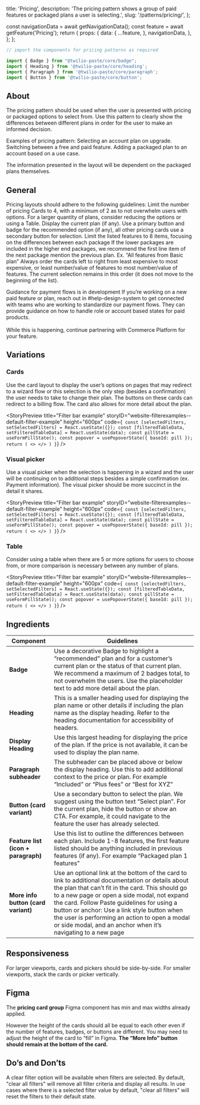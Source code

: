   title: 'Pricing',
  description: 'The pricing pattern shows a group of paid features or packaged plans a user is selecting.',
  slug: '/patterns/pricing/',
};




  const navigationData = await getNavigationData();
  const feature = await getFeature('Pricing');
  return {
    props: {
      data: {
        ...feature,
      },
      navigationData,
    },
  };
};



<NormalizedPatternHeader description={meta.description} name={meta.title} data={props.data} />



<contentwrapper>

<PageAside data={mdxHeadings} />

<content>

```jsx
// import the components for pricing patterns as required

import { Badge } from "@twilio-paste/core/badge";
import { Heading } from '@twilio-paste/core/heading';
import { Paragraph } from '@twilio-paste/core/paragraph';
import { Button } from '@twilio-paste/core/button';
```

## About

The pricing pattern should be used when the user is presented with pricing or packaged options to select from. Use this pattern to clearly show the differences between different plans in order for the user to make an informed decision.

Examples of pricing pattern:
<UnorderedList>
  <ListItem>Selecting an account plan on upgrade.</ListItem>
  <ListItem>Switching between a free and paid feature.</ListItem>
  <ListItem>Adding a packaged plan to an account based on a use case.</ListItem>
</UnorderedList>

The information presented in the layout will be dependent on the packaged plans themselves.

## General

Pricing layouts should adhere to the following guidelines:
<UnorderedList>
  <ListItem>Limit the number of pricing Cards to 4, with a minimum of 2 as to not overwhelm users with options. For a larger quantity of plans, consider reducing the options or using a <Anchor href="/components/table">Table</Anchor>.</ListItem>
  <ListItem>Display the current plan (if any).</ListItem>
  <ListItem>Use a primary button and badge for the recommended option (if any), all other pricing cards use a secondary button for selection.</ListItem>
  <ListItem>
    Limit the listed features to 8 items, focusing on the differences between each package
    <UnorderedList>
      <ListItem>If the lower packages are included in the higher end packages, we recommend the first line item of the next package mention the previous plan. Ex. “All features from Basic plan”</ListItem>
    </UnorderedList>
  </ListItem>
  <ListItem>Always order the cards left to right from least expensive to most expensive, or least number/value of features to most number/value of features. The current selection remains in this order (it does not move to the beginning of the list).</ListItem>
</UnorderedList>

<Callout variant="neutral" marginY="space70">
  <CalloutHeading>Guidance for payment flows is in development</CalloutHeading>
  <CalloutText>
    If you’re working on a new paid feature or plan, reach out in #help-design-system to get connected with teams who are working to standardize our payment flows. They can provide guidance on how to handle role or account based states for paid products.
    <br /><br />
    While this is happening, continue partnering with Commerce Platform for your feature.
  </CalloutText>
</Callout>

## Variations

### Cards

Use the card layout to display the user’s options on pages that may redirect to a wizard flow or this selection is the only step (besides a confirmation) the user needs to take to change their plan.
The buttons on these cards can redirect to a billing flow. The card also allows for more detail about the plan.

<StoryPreview
  title="Filter bar example"
  storyID="website-filterexamples--default-filter-example"
  height="600px"
  code={`
  const [selectedFilters, setSelectedFilters] = React.useState({});
  const [filteredTableData, setFilteredTableData] = React.useState(data);
  const pillState = useFormPillState();
  const popover = usePopoverState({ baseId: pill });
  return (
    <>
    </>
  )
}`}
/>

### Visual picker

Use a visual picker when the selection is happening in a wizard and the user will be continuing on to additional steps besides a simple confirmation (ex. Payment information).
The visual picker should be more succinct in the detail it shares.

<StoryPreview
  title="Filter bar example"
  storyID="website-filterexamples--default-filter-example"
  height="600px"
  code={`
  const [selectedFilters, setSelectedFilters] = React.useState({});
  const [filteredTableData, setFilteredTableData] = React.useState(data);
  const pillState = useFormPillState();
  const popover = usePopoverState({ baseId: pill });
  return (
    <>
    </>
  )
}`}
/>

### Table

Consider using a table when there are 5 or more options for users to choose from, or more comparison is necessary between any number of plans.

<StoryPreview
  title="Filter bar example"
  storyID="website-filterexamples--default-filter-example"
  height="600px"
  code={`
  const [selectedFilters, setSelectedFilters] = React.useState({});
  const [filteredTableData, setFilteredTableData] = React.useState(data);
  const pillState = useFormPillState();
  const popover = usePopoverState({ baseId: pill });
  return (
    <>
    </>
  )
}`}
/>

## Ingredients

<Table>
  <THead>
    <Tr>
      <Th>Component</Th>
      <Th>Guidelines</Th>
    </Tr>
  </THead>
  <TBody>
    <Tr>
      <Td>
        <strong>Badge</strong>
      </Td>
      <Td>
        Use a <Anchor href="/components/badge#decorative">decorative Badge</Anchor> to highlight a “recommended” plan and for a customer’s current plan or the status of that current plan.
        We recommend a maximum of 2 badges total, to not overwhelm the users. Use the placeholder text to add more detail about the plan.
      </Td>
    </Tr>
    <Tr>
      <Td>
        <strong>Heading</strong>
      </Td>
      <Td>
        This is a smaller heading used for displaying the plan name or other details if including the plan name as the display heading.
        Refer to the <Anchor href="/components/heading#accessibility">heading documentation</Anchor> for accessibility of headers.
      </Td>
    </Tr>
    <Tr>
      <Td>
        <strong>Display Heading</strong>
      </Td>
      <Td>
        Use this largest heading for displaying the price of the plan. If the price is not available, it can be used to display the plan name.
      </Td>
    </Tr>
    <Tr>
      <Td>
        <strong>Paragraph subheader</strong>
      </Td>
      <Td>
        The subheader can be placed above or below the display heading. Use this to add additional context to the price or plan.
        For example “Included” or “Plus fees” or “Best for XYZ”
      </Td>
    </Tr>
    <Tr>
      <Td>
        <strong><Anchor href="/components/button">Button</Anchor> (card variant)</strong>
      </Td>
      <Td>
        Use a secondary button to select the plan. We suggest using the button text “Select plan”.
        For the current plan, hide the button or show an CTA. For example, it could navigate to the feature the user has already selected.
      </Td>
    </Tr>
    <Tr>
      <Td>
        <strong>Feature list (<Anchor href="/components/icon/usage-guidelines">icon</Anchor> + <Anchor href="/components/paragraph">paragraph</Anchor>)</strong>
      </Td>
      <Td>
        Use this list to outline the differences between each plan. Include 1-8 features, the first feature listed should be anything included in previous features (if any).
        For example “Packaged plan 1 features”
      </Td>
    </Tr>
    <Tr>
      <Td>
        <strong>More info button (card variant)</strong>
      </Td>
      <Td>
        Use an optional link at the bottom of the card to link to additional documentation or details about the plan that can’t fit in the card.
        This should go to a new page or open a side modal, not expand the card. Follow <Anchor href="/components/button">Paste guidelines</Anchor> for using a button or anchor: Use a link style button when the user is performing an action to open a modal or side modal, and an anchor when it’s navigating to a new page
      </Td>
    </Tr>
  </TBody>
</Table>

## Responsiveness

For larger viewports, cards and pickers should be side-by-side. For smaller viewports, stack the cards or picker vertically.

## Figma

The **pricing card group** Figma component has min and max widths already applied.

However the height of the cards should all be equal to each other even if the number of features, badges, or buttons are different.
You may need to adjust the height of the card to “fill” in Figma. **The “More Info” button should remain at the bottom of the card.**

## Do’s and Don’ts

A clear filter option will be available when filters are selected. By default, "clear all filters" will remove all filter criteria and display all results. In use cases where there is a selected filter value by default, "clear all filters" will reset the filters to their default state.

<DoDont>
  <Do title="Do" body="Only include the additional features in the list of each plan." />
  <Dont title="Do" body="Don’t show the negative or missing features of each product, or change the icon to an “X”." />

  <Do title="Do" body="Include the “free” or “included” plan even if its default on the account." />
  <Dont title="Do" body="Don’t only have 1 pricing Card on a page. Users should see all of their options." />

  <Do title="Do" body="Keep the content of the feature list succinct and jargon-free; use the “more info” option for more info." />
  <Dont title="Do" body="Don’t put more a large amount of content in a feature item, and don’t put more than 8 features" />
</DoDont>

</content>

</contentwrapper>
